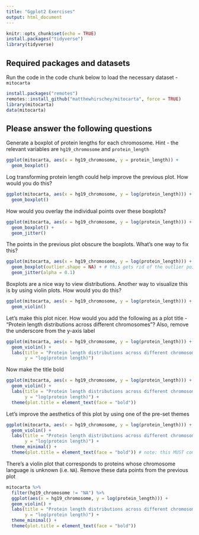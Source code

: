 ```yaml
---
title: "Ggplot2 Exercises"
output: html_document
---
```


```r
knitr::opts_chunk$set(echo = TRUE)
install.packages("tidyverse")
library(tidyverse)
```

## Required packages and datasets

Run the code in the code chunk below to load the necessary dataset -  `mitocarta`

```r
install.packages("remotes")
remotes::install_github("matthewhirschey/mitocarta", force = TRUE)
library(mitocarta)
data(mitocarta)
```

## Please answer the following questions

Generate a boxplot of protein lengths for each chromosome. Hint - the relevant variables are `hg19_chromosome` and `protein_length`

```r
ggplot(mitocarta, aes(x = hg19_chromosome, y = protein_length)) +
  geom_boxplot()
```

Log transforming protein length could help improve the previous plot. How would you do this?

```r
ggplot(mitocarta, aes(x = hg19_chromosome, y = log(protein_length))) +
  geom_boxplot()
```

How would you overlay the individual points over these boxplots? 

```r
ggplot(mitocarta, aes(x = hg19_chromosome, y = log(protein_length))) +
  geom_boxplot() +
  geom_jitter()
```

The points in the previous plot obscure the boxplots. What's one way to fix this?

```r
ggplot(mitocarta, aes(x = hg19_chromosome, y = log(protein_length))) +
  geom_boxplot(outlier.shape = NA) + # this gets rid of the outlier points produces by `geo_boxplot(`
  geom_jitter(alpha = 0.1)
```

Boxplots are a nice way to view distributions. Another way to visualize this is by using violin plots. How would you do this?

```r
ggplot(mitocarta, aes(x = hg19_chromosome, y = log(protein_length))) +
  geom_violin()
```

Let's make this plot nicer. How would you add the following as a plot title - "Protein length distributions across different chromosomes"? Also, remove the underscore from the y-axis label

```r
ggplot(mitocarta, aes(x = hg19_chromosome, y = log(protein_length))) +
  geom_violin() +
  labs(title = "Protein length distributions across different chromosomes",
       y = "log(protein length)")
```

Now make the title bold

```r
ggplot(mitocarta, aes(x = hg19_chromosome, y = log(protein_length))) +
  geom_violin() +
  labs(title = "Protein length distributions across different chromosomes",
       y = "log(protein length)") +
  theme(plot.title = element_text(face = "bold"))
```

Let's improve the aesthetics of this plot by using one of the pre-set themes

```r
ggplot(mitocarta, aes(x = hg19_chromosome, y = log(protein_length))) +
  geom_violin() +
  labs(title = "Protein length distributions across different chromosomes",
       y = "log(protein length)") +
  theme_minimal() + 
  theme(plot.title = element_text(face = "bold")) # note: this MUST come after `theme_minimal()` if you want the text to continue to be bold
```

There's a violin plot that corresponds to proteins whose chromosome language is unknown (i.e. `NA`). Remove these data points from the previous plot

```r
mitocarta %>% 
  filter(hg19_chromosome != "NA") %>% 
  ggplot(aes(x = hg19_chromosome, y = log(protein_length))) +
  geom_violin() +
  labs(title = "Protein length distributions across different chromosomes",
       y = "log(protein length)") +
  theme_minimal() + 
  theme(plot.title = element_text(face = "bold"))
```

